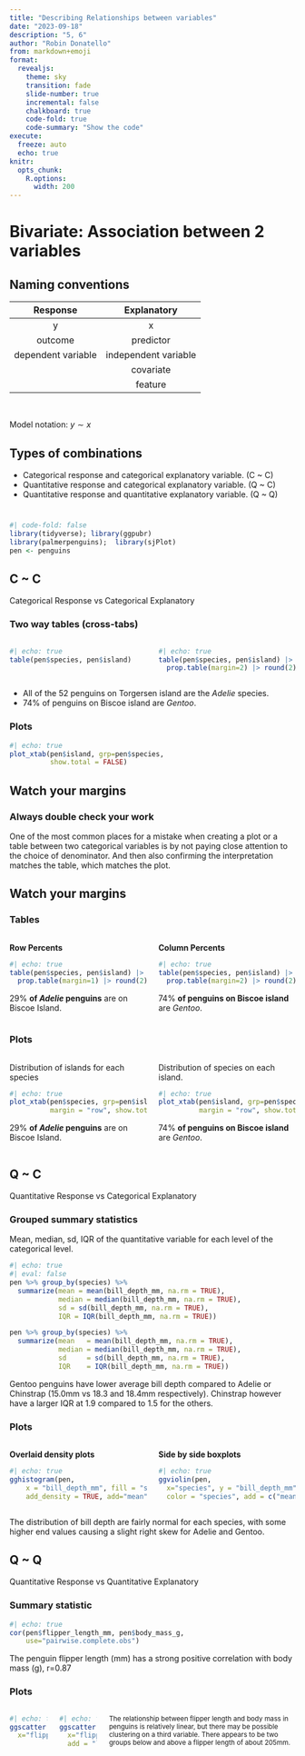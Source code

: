 ```yaml
---
title: "Describing Relationships between variables"
date: "2023-09-18"
description: "5, 6"
author: "Robin Donatello"
from: markdown+emoji
format: 
  revealjs:
    theme: sky
    transition: fade
    slide-number: true
    incremental: false 
    chalkboard: true
    code-fold: true
    code-summary: "Show the code"
execute:
  freeze: auto
  echo: true
knitr:
  opts_chunk: 
    R.options:
      width: 200
---
```


# Bivariate: Association between 2 variables

## Naming conventions

|      Response      |     Explanatory      |
|:------------------:|:--------------------:|
|         y          |          x           |
|      outcome       |      predictor       |
| dependent variable | independent variable |
|                    |      covariate       |
|                    |       feature        |

\

Model notation: $y \sim x$

## Types of combinations

-   Categorical response and categorical explanatory variable. (C \~ C)
-   Quantitative response and categorical explanatory variable. (Q \~ C)
-   Quantitative response and quantitative explanatory variable. (Q \~ Q)

#  {background-image="images/penguins.png" background-size="60%"}

```r
#| code-fold: false
library(tidyverse); library(ggpubr)
library(palmerpenguins);  library(sjPlot)
pen <- penguins
```

## C \~ C {.smaller}
Categorical Response vs Categorical Explanatory

::: panel-tabset
### Two way tables (cross-tabs)

::: columns
::: {.column width="50%"}
```r
#| echo: true
table(pen$species, pen$island)
```
:::

::: {.column width="50%"}
```r
#| echo: true
table(pen$species, pen$island) |> 
  prop.table(margin=2) |> round(2)
```
:::
:::

-   All of the 52 penguins on Torgersen island are the *Adelie* species.
-   74% of penguins on Biscoe island are *Gentoo*.

### Plots

```r
#| echo: true
plot_xtab(pen$island, grp=pen$species, 
          show.total = FALSE)
```
:::

## Watch your margins 

:::{.callout-warning}
### Always double check your work 
One of the most common places for a mistake when creating a plot or a table between two categorical variables is by not paying close attention to the choice of denominator. And then also confirming the interpretation matches the table, which matches the plot. 
:::

## Watch your margins {.smaller}

::: panel-tabset
### Tables

::: columns
::: {.column width="50%"}
**Row Percents**

```r
#| echo: true
table(pen$species, pen$island) |> 
  prop.table(margin=1) |> round(2)
```

29% **of *Adelie* penguins** are on Biscoe Island.
:::

::: {.column width="50%"}
**Column Percents**

```r
#| echo: true
table(pen$species, pen$island) |> 
  prop.table(margin=2) |> round(2)
```

74% **of penguins on Biscoe island** are *Gentoo*.
:::
:::

### Plots

::: columns
::: {.column width="50%"}
Distribution of islands for each species

```r
#| echo: true
plot_xtab(pen$species, grp=pen$island, 
          margin = "row", show.total = FALSE)
```

29% **of *Adelie* penguins** are on Biscoe Island.
:::

::: {.column width="50%"}
Distribution of species on each island.

```r
#| echo: true
plot_xtab(pen$island, grp=pen$species, 
          margin = "row", show.total = FALSE)
```

74% **of penguins on Biscoe island** are *Gentoo*.
:::
:::
:::

## Q \~ C {.smaller}

Quantitative Response vs Categorical Explanatory

::: panel-tabset
### Grouped summary statistics

Mean, median, sd, IQR of the quantitative variable for each level of the categorical level.

```r
#| echo: true
#| eval: false
pen %>% group_by(species) %>% 
  summarize(mean = mean(bill_depth_mm, na.rm = TRUE), 
            median = median(bill_depth_mm, na.rm = TRUE), 
            sd = sd(bill_depth_mm, na.rm = TRUE), 
            IQR = IQR(bill_depth_mm, na.rm = TRUE))
```

```r
pen %>% group_by(species) %>% 
  summarize(mean   = mean(bill_depth_mm, na.rm = TRUE), 
            median = median(bill_depth_mm, na.rm = TRUE), 
            sd     = sd(bill_depth_mm, na.rm = TRUE), 
            IQR    = IQR(bill_depth_mm, na.rm = TRUE))
```

Gentoo penguins have lower average bill depth compared to Adelie or Chinstrap (15.0mm vs 18.3 and 18.4mm respectively). Chinstrap however have a larger IQR at 1.9 compared to 1.5 for the others.

### Plots

::: columns
::: {.column width="50%"}
**Overlaid density plots**

```r
#| echo: true
gghistogram(pen, 
    x = "bill_depth_mm", fill = "species", 
    add_density = TRUE, add="mean")
```
:::

::: {.column width="50%"}
**Side by side boxplots**

```r
#| echo: true
ggviolin(pen, 
  x="species", y = "bill_depth_mm", 
  color = "species", add = c("mean", "boxplot"))
```
:::
:::

The distribution of bill depth are fairly normal for each species, with some higher end values causing a slight right skew for Adelie and Gentoo.
:::

## Q \~ Q {.smaller}
Quantitative Response vs Quantitative Explanatory 

::: panel-tabset
### Summary statistic

```r
#| echo: true
cor(pen$flipper_length_mm, pen$body_mass_g, 
    use="pairwise.complete.obs")
```

The penguin flipper length (mm) has a strong positive correlation with body mass (g), r=0.87

### Plots

::: columns
::: {.column width="50%"}
```r
#| echo: true
ggscatter(pen, 
  x="flipper_length_mm", y = "body_mass_g")
```
:::

::: {.column width="50%"}
```r
#| echo: true
ggscatter(pen, 
  x="flipper_length_mm", y = "body_mass_g", 
  add = "loess", conf.int = TRUE)
```
:::

<small> The relationship between flipper length and body mass in penguins is relatively linear, but there may be possible clustering on a third variable. There appears to be two groups below and above a flipper length of about 205mm. </small>
:::
:::
